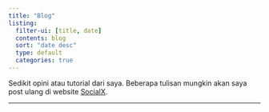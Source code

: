 ```yaml
---
title: "Blog"
listing:
  filter-ui: [title, date]
  contents: blog
  sort: "date desc"
  type: default
  categories: true
---
```


Sedikit opini atau tutorial dari saya. Beberapa tulisan mungkin akan saya post ulang di website [SocialX](https://socialx.id/).

------------------------------------------------------------------------
